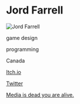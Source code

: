 # Jord Farrell

![Jord Farrell](https://img.itch.zone/aW1hZ2UvOTczMzEvNDU4MTIxLnBuZw==/315x250%23c/xrK%2Fc6.png)

<Skills>

game design

programming

</Skills>

<Location>

Canada

</Location>

<Personal>

[Itch.io](https://mrtedders.itch.io/)

[Twitter](https://twitter.com/Mr_Tedders)

</Personal>



<Games>

[Media is dead you are alive.](https://mrtedders.itch.io/media-is-dead-you-are-alive)

</Games>
